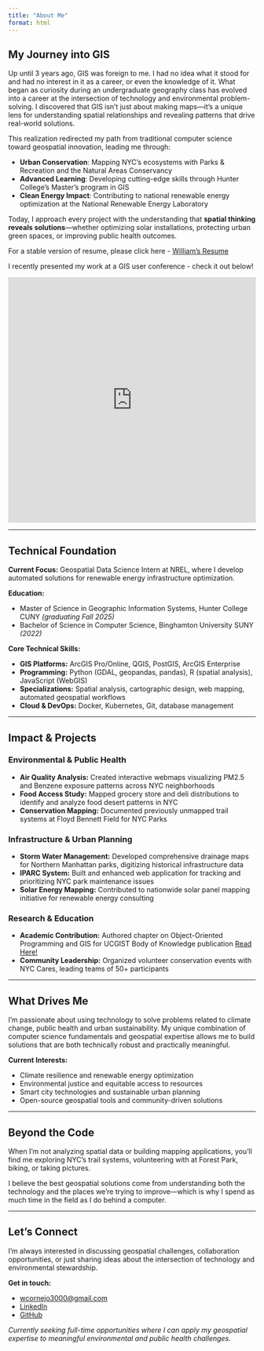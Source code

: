 ```yaml
---
title: "About Me"
format: html
---
```




## My Journey into GIS

Up until 3 years ago, GIS was foreign to me. I had no idea what it stood for and had no interest in it as a career, or even the knowledge of it. What began as curiosity during an undergraduate geography class has evolved into a career at the intersection of technology and environmental problem-solving. I discovered that GIS isn't just about making maps—it’s a unique lens for understanding spatial relationships and revealing patterns that drive real-world solutions.

This realization redirected my path from traditional computer science toward geospatial innovation, leading me through:

- **Urban Conservation**: Mapping NYC's ecosystems with Parks & Recreation and the Natural Areas Conservancy  
- **Advanced Learning**: Developing cutting-edge skills through Hunter College's Master's program in GIS  
- **Clean Energy Impact**: Contributing to national renewable energy optimization at the National Renewable Energy Laboratory

Today, I approach every project with the understanding that **spatial thinking reveals solutions**—whether optimizing solar installations, protecting urban green spaces, or improving public health outcomes.



For a stable version of resume, please click here - [William's Resume](/pictures/William_Cornejo_resume.pdf)

I recently presented my work at a GIS user conference - check it out below!

  
<iframe src="https://storymaps.arcgis.com/stories/0719c4f302b54785a65d5405df45df11" width="100%" height="500px" frameborder="0" allowfullscreen allow="geolocation"></iframe>


---

## Technical Foundation

**Current Focus:** Geospatial Data Science Intern at NREL, where I develop automated solutions for renewable energy infrastructure optimization.

**Education:** 

- Master of Science in Geographic Information Systems, Hunter College CUNY *(graduating Fall 2025)*
- Bachelor of Science in Computer Science, Binghamton University SUNY *(2022)*

**Core Technical Skills:**

- **GIS Platforms:** ArcGIS Pro/Online, QGIS, PostGIS, ArcGIS Enterprise
- **Programming:** Python (GDAL, geopandas, pandas), R (spatial analysis), JavaScript (WebGIS)
- **Specializations:** Spatial analysis, cartographic design, web mapping, automated geospatial workflows
- **Cloud & DevOps:** Docker, Kubernetes, Git, database management

---

## Impact & Projects

### Environmental & Public Health
- **Air Quality Analysis:** Created interactive webmaps visualizing PM2.5 and Benzene exposure patterns across NYC neighborhoods
- **Food Access Study:** Mapped grocery store and deli distributions to identify and analyze food desert patterns in NYC
- **Conservation Mapping:** Documented previously unmapped trail systems at Floyd Bennett Field for NYC Parks

### Infrastructure & Urban Planning  
- **Storm Water Management:** Developed comprehensive drainage maps for Northern Manhattan parks, digitizing historical infrastructure data
- **IPARC System:** Built and enhanced web application for tracking and prioritizing NYC park maintenance issues
- **Solar Energy Mapping:** Contributed to nationwide solar panel mapping initiative for renewable energy consulting

### Research & Education
- **Academic Contribution:** Authored chapter on Object-Oriented Programming and GIS for UCGIST Body of Knowledge publication    [Read Here!](https://gistbok-topics.ucgis.org/PD-01-021)
- **Community Leadership:** Organized volunteer conservation events with NYC Cares, leading teams of 50+ participants

---

## What Drives Me

I'm passionate about using technology to solve problems related to climate change, public health and urban sustainability. My unique combination of computer science fundamentals and geospatial expertise allows me to build solutions that are both technically robust and practically meaningful.

**Current Interests:**

- Climate resilience and renewable energy optimization
- Environmental justice and equitable access to resources  
- Smart city technologies and sustainable urban planning
- Open-source geospatial tools and community-driven solutions

---

## Beyond the Code

When I'm not analyzing spatial data or building mapping applications, you'll find me exploring NYC's trail systems, volunteering with at Forest Park, biking, or taking pictures.

I believe the best geospatial solutions come from understanding both the technology and the places we're trying to improve—which is why I spend as much time in the field as I do behind a computer.

---

## Let's Connect

I'm always interested in discussing geospatial challenges, collaboration opportunities, or just sharing ideas about the intersection of technology and environmental stewardship.

**Get in touch:**

- [wcornejo3000@gmail.com](mailto:wcornejo3000@gmail.com)
- [LinkedIn](https://www.linkedin.com/in/william-m-cornejo-6393001a2/)
- [GitHub](https://github.com/wmcornejo)

*Currently seeking full-time opportunities where I can apply my geospatial expertise to meaningful environmental and public health challenges.*
